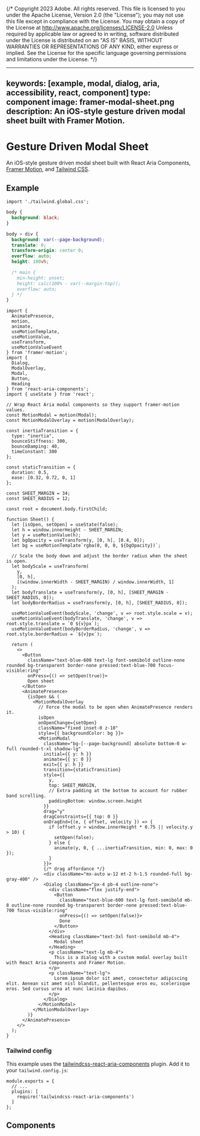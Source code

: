 {/* Copyright 2023 Adobe. All rights reserved.
This file is licensed to you under the Apache License, Version 2.0 (the "License");
you may not use this file except in compliance with the License. You may obtain a copy
of the License at http://www.apache.org/licenses/LICENSE-2.0
Unless required by applicable law or agreed to in writing, software distributed under
the License is distributed on an "AS IS" BASIS, WITHOUT WARRANTIES OR REPRESENTATIONS
OF ANY KIND, either express or implied. See the License for the specific language
governing permissions and limitations under the License. */}



---
keywords: [example, modal, dialog, aria, accessibility, react, component]
type: component
image: framer-modal-sheet.png
description: An iOS-style gesture driven modal sheet built with Framer Motion.
---

# Gesture Driven Modal Sheet

An iOS-style gesture driven modal sheet built with React Aria Components, [Framer Motion](https://www.framer.com/motion/), and [Tailwind CSS](https://tailwindcss.com/).

## Example

```tsx import
import './tailwind.global.css';
```

```css hidden
body {
  background: black;
}

body > div {
  background: var(--page-background);
  translate: 0;
  transform-origin: center 0;
  overflow: auto;
  height: 100vh;

  /* main {
    min-height: unset;
    height: calc(100% - var(--margin-top));
    overflow: auto;
  } */
}
```

```tsx example flip
import {
  AnimatePresence,
  motion,
  animate,
  useMotionTemplate,
  useMotionValue,
  useTransform,
  useMotionValueEvent
} from 'framer-motion';
import {
  Dialog,
  ModalOverlay,
  Modal,
  Button,
  Heading
} from 'react-aria-components';
import { useState } from 'react';

// Wrap React Aria modal components so they support framer-motion values.
const MotionModal = motion(Modal);
const MotionModalOverlay = motion(ModalOverlay);

const inertiaTransition = {
  type: "inertia",
  bounceStiffness: 300,
  bounceDamping: 40,
  timeConstant: 300
};

const staticTransition = {
  duration: 0.5,
  ease: [0.32, 0.72, 0, 1]
};

const SHEET_MARGIN = 34;
const SHEET_RADIUS = 12;

const root = document.body.firstChild;

function Sheet() {
  let [isOpen, setOpen] = useState(false);
  let h = window.innerHeight - SHEET_MARGIN;
  let y = useMotionValue(h);
  let bgOpacity = useTransform(y, [0, h], [0.4, 0]);
  let bg = useMotionTemplate`rgba(0, 0, 0, ${bgOpacity})`;

  // Scale the body down and adjust the border radius when the sheet is open.
  let bodyScale = useTransform(
    y,
    [0, h],
    [(window.innerWidth - SHEET_MARGIN) / window.innerWidth, 1]
  );
  let bodyTranslate = useTransform(y, [0, h], [SHEET_MARGIN - SHEET_RADIUS, 0]);
  let bodyBorderRadius = useTransform(y, [0, h], [SHEET_RADIUS, 0]);

  useMotionValueEvent(bodyScale, 'change', v => root.style.scale = v);
  useMotionValueEvent(bodyTranslate, 'change', v => root.style.translate = `0 ${v}px`);
  useMotionValueEvent(bodyBorderRadius, 'change', v => root.style.borderRadius = `${v}px`);

  return (
    <>
      <Button
        className="text-blue-600 text-lg font-semibold outline-none rounded bg-transparent border-none pressed:text-blue-700 focus-visible:ring"
        onPress={() => setOpen(true)}>
        Open sheet
      </Button>
      <AnimatePresence>
        {isOpen && (
          <MotionModalOverlay
            // Force the modal to be open when AnimatePresence renders it.
            isOpen
            onOpenChange={setOpen}
            className="fixed inset-0 z-10"
            style={{ backgroundColor: bg }}>
            <MotionModal
              className="bg-[--page-background] absolute bottom-0 w-full rounded-t-xl shadow-lg"
              initial={{ y: h }}
              animate={{ y: 0 }}
              exit={{ y: h }}
              transition={staticTransition}
              style={{
                y,
                top: SHEET_MARGIN,
                // Extra padding at the bottom to account for rubber band scrolling.
                paddingBottom: window.screen.height
              }}
              drag="y"
              dragConstraints={{ top: 0 }}
              onDragEnd={(e, { offset, velocity }) => {
                if (offset.y > window.innerHeight * 0.75 || velocity.y > 10) {
                  setOpen(false);
                } else {
                  animate(y, 0, { ...inertiaTransition, min: 0, max: 0 });
                }
              }}>
              {/* drag affordance */}
              <div className="mx-auto w-12 mt-2 h-1.5 rounded-full bg-gray-400" />
              <Dialog className="px-4 pb-4 outline-none">
                <div className="flex justify-end">
                  <Button
                    className="text-blue-600 text-lg font-semibold mb-8 outline-none rounded bg-transparent border-none pressed:text-blue-700 focus-visible:ring"
                    onPress={() => setOpen(false)}>
                    Done
                  </Button>
                </div>
                <Heading className="text-3xl font-semibold mb-4">
                  Modal sheet
                </Heading>
                <p className="text-lg mb-4">
                  This is a dialog with a custom modal overlay built with React Aria Components and Framer Motion.
                </p>
                <p className="text-lg">
                  Lorem ipsum dolor sit amet, consectetur adipiscing elit. Aenean sit amet nisl blandit, pellentesque eros eu, scelerisque eros. Sed cursus urna at nunc lacinia dapibus.
                </p>
              </Dialog>
            </MotionModal>
          </MotionModalOverlay>
        )}
      </AnimatePresence>
    </>
  );
}
```

### Tailwind config

This example uses the [tailwindcss-react-aria-components](../styling.html#plugin) plugin. Add it to your `tailwind.config.js`:

```tsx
module.exports = {
  // ...
  plugins: [
    require('tailwindcss-react-aria-components')
  ]
};
```

## Components

<section className={styles.cardGroup} data-size="small">

<ExampleCard
  url="../Dialog.html"
  title="Dialog"
  description="A dialog is an overlay shown above other content in an application.">
  <Dialog />
</ExampleCard>

<ExampleCard
  url="../Button.html"
  title="Button"
  description="A button allows a user to perform an action.">
  <Button />
</ExampleCard>

</section>
